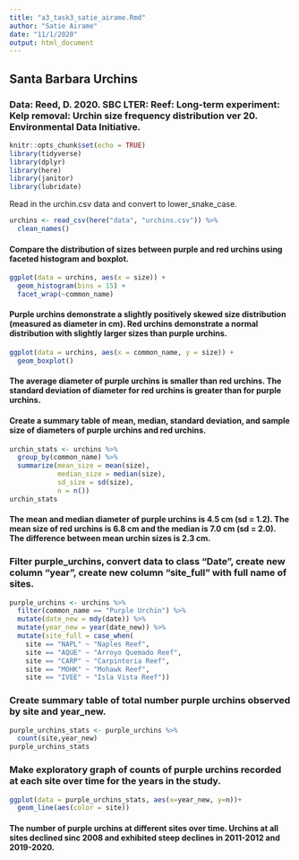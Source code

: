```yaml
---
title: "a3_task3_satie_airame.Rmd"
author: "Satie Airame"
date: "11/1/2020"
output: html_document
---
```


## Santa Barbara Urchins

### Data: Reed, D. 2020. SBC LTER: Reef: Long-term experiment: Kelp removal: Urchin size frequency distribution ver 20. Environmental Data Initiative. 

```r
knitr::opts_chunk$set(echo = TRUE)
library(tidyverse)
library(dplyr)
library(here)
library(janitor)
library(lubridate)
```

Read in the urchin.csv data and convert to lower_snake_case.

```r
urchins <- read_csv(here("data", "urchins.csv")) %>% 
  clean_names()
```

#### Compare the distribution of sizes between purple and red urchins using faceted histogram and boxplot.

```r
ggplot(data = urchins, aes(x = size)) +
  geom_histogram(bins = 15) + 
  facet_wrap(~common_name)
```

#### Purple urchins demonstrate a slightly positively skewed size distribution (measured as diameter in cm). Red urchins demonstrate a normal distribution with slightly larger sizes than purple urchins.

```r
ggplot(data = urchins, aes(x = common_name, y = size)) +
  geom_boxplot()

```

#### The average diameter of purple urchins is smaller than red urchins. The standard deviation of diameter for red urchins is greater than for purple urchins.

#### Create a summary table of mean, median, standard deviation, and sample size of diameters of purple urchins and red urchins.

```r
urchin_stats <- urchins %>% 
  group_by(common_name) %>% 
  summarize(mean_size = mean(size), 
            median_size = median(size), 
            sd_size = sd(size), 
            n = n())
urchin_stats
```

#### The mean and median diameter of purple urchins is 4.5 cm (sd = 1.2). The mean size of red urchins is 6.8 cm and the median is 7.0 cm (sd = 2.0). The difference between mean urchin sizes is 2.3 cm.

### Filter purple_urchins, convert data to class "Date", create new column "year", create new column "site_full" with full name of sites.

```r
purple_urchins <- urchins %>% 
  filter(common_name == "Purple Urchin") %>%
  mutate(date_new = mdy(date)) %>% 
  mutate(year_new = year(date_new)) %>%
  mutate(site_full = case_when(
    site == "NAPL" ~ "Naples Reef",
    site == "AQUE" ~ "Arroyo Quemado Reef",
    site == "CARP" ~ "Carpinteria Reef",
    site == "MOHK" ~ "Mohawk Reef",
    site == "IVEE" ~ "Isla Vista Reef"))

```

### Create summary table of total number purple urchins observed by site and year_new.

```r
purple_urchins_stats <- purple_urchins %>%
  count(site,year_new)
purple_urchins_stats
```

### Make exploratory graph of counts of purple urchins recorded at each site over time for the years in the study.

```r
ggplot(data = purple_urchins_stats, aes(x=year_new, y=n))+
  geom_line(aes(color = site))
```

#### The number of purple urchins at different sites over time. Urchins at all sites declined sinc 2008 and exhibited steep declines in 2011-2012 and 2019-2020.
